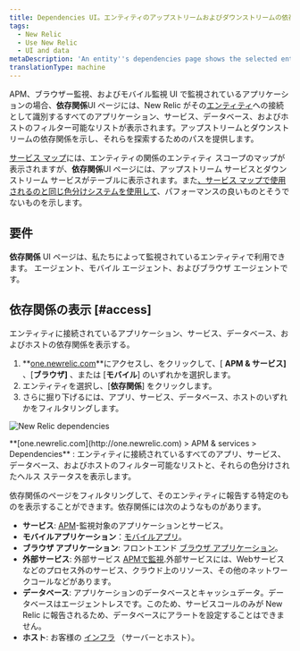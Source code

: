 ```yaml
---
title: Dependencies UI。エンティティのアップストリームおよびダウンストリームの依存関係の表示
tags:
  - New Relic
  - Use New Relic
  - UI and data
metaDescription: 'An entity''s dependencies page shows the selected entity''s upstream and downstream dependencies for apps, services, databases, and hosts.'
translationType: machine
---
```



APM、ブラウザー監視、およびモバイル監視 UI で監視されているアプリケーションの場合、**依存関係**UI ページには、New Relic がその[エンティティ](/docs/new-relic-solutions/new-relic-one/core-concepts/what-entity-new-relic)への接続として識別するすべてのアプリケーション、サービス、データベース、およびホストのフィルター可能なリストが表示されます。アップストリームとダウンストリームの依存関係を示し、それらを探索するためのパスを提供します。

[サービス マップ](/docs/understand-dependencies/understand-system-dependencies/service-maps/service-maps-new-relic-one)には、エンティティの関係のエンティティ スコープのマップが表示されますが、**依存関係**UI ページには、アップストリーム サービスとダウンストリーム サービスがテーブルに表示されます。また[、サービス マップで使用されるのと同じ色分けシステムを使用して](/docs/understand-dependencies/understand-system-dependencies/service-maps/service-maps-new-relic-one#alerts)、パフォーマンスの良いものとそうでないものを示します。

## 要件

**依存関係** UI ページは、私たちによって監視されているエンティティで利用できます。 <InlinePopover type="apm"/>エージェント、モバイル エージェント、およびブラウザ エージェントです。

## 依存関係の表示 [#access]

エンティティに接続されているアプリケーション、サービス、データベース、およびホストの依存関係を表示する。

1. **[one.newrelic.com](http://one.newrelic.com)**にアクセスし、をクリックして、\[ **APM & サービス]** 、\[**ブラウザ]** 、または \[**モバイル**] のいずれかを選択します。
2. エンティティを選択し、\[**依存関係**] をクリックします。
3. さらに掘り下げるには、アプリ、サービス、データベース、ホストのいずれかをフィルタリングします。

<img
  title="omnimapDependencies.png"
  alt="New Relic dependencies"
  src={solutionsOmnimapDependencies}
/>

<figcaption>
  **[one.newrelic.com](http://one.newrelic.com) > APM & services > Dependencies** : エンティティに接続されているすべてのアプリ、サービス、データベース、およびホストのフィルター可能なリストと、それらの色分けされたヘルス ステータスを表示します。
</figcaption>

依存関係のページをフィルタリングして、そのエンティティに報告する特定のものを表示することができます。依存関係には次のようなものがあります。

* **サービス**: [APM](/docs/apm)-監視対象のアプリケーションとサービス。
* **モバイルアプリケーション**：[モバイルアプリ](/docs/mobile-monitoring)。
* **ブラウザ アプリケーション**: フロントエンド [ブラウザ アプリケーション](/docs/browser)。
* **外部サービス**: 外部サービス [APMで監視](/docs/apm/applications-menu/monitoring/external-services-page).外部サービスには、Webサービスなどのプロセス外のサービス、クラウド上のリソース、その他のネットワークコールなどがあります。
* **データベース**: アプリケーションのデータベースとキャッシュデータ。データベースはエージェントレスです。このため、サービスコールのみが New Relic に報告されるため、データベースにアラートを設定することはできません。
* **ホスト**: お客様の [インフラ](/docs/infrastructure) （サーバーとホスト）。